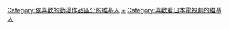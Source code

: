 {{noteta
|1=zh-cn:金田一少年事件簿;zh-hant:金田一少年之事件簿;
}}
[[Category:依喜歡的動漫作品區分的維基人|Category:依喜歡的動漫作品區分的維基人]]
[[Category:金田一少年之事件簿|+]]
[[Category:喜歡看日本電視劇的維基人|Category:喜歡看日本電視劇的維基人]]